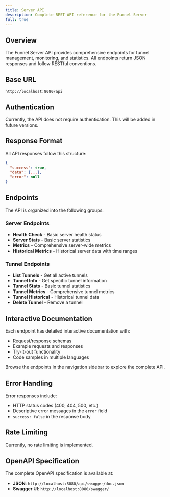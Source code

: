 ```yaml
---
title: Server API
description: Complete REST API reference for the Funnel Server
full: true
---
```


## Overview

The Funnel Server API provides comprehensive endpoints for tunnel management, monitoring, and statistics. All endpoints return JSON responses and follow RESTful conventions.

## Base URL

```
http://localhost:8080/api
```

## Authentication

Currently, the API does not require authentication. This will be added in future versions.

## Response Format

All API responses follow this structure:

```json
{
  "success": true,
  "data": {...},
  "error": null
}
```

## Endpoints

The API is organized into the following groups:

### Server Endpoints
- **Health Check** - Basic server health status
- **Server Stats** - Basic server statistics 
- **Metrics** - Comprehensive server-wide metrics
- **Historical Metrics** - Historical server data with time ranges

### Tunnel Endpoints
- **List Tunnels** - Get all active tunnels
- **Tunnel Info** - Get specific tunnel information
- **Tunnel Stats** - Basic tunnel statistics
- **Tunnel Metrics** - Comprehensive tunnel metrics
- **Tunnel Historical** - Historical tunnel data
- **Delete Tunnel** - Remove a tunnel

## Interactive Documentation

Each endpoint has detailed interactive documentation with:
- Request/response schemas
- Example requests and responses
- Try-it-out functionality
- Code samples in multiple languages

Browse the endpoints in the navigation sidebar to explore the complete API.

## Error Handling

Error responses include:
- HTTP status codes (400, 404, 500, etc.)
- Descriptive error messages in the `error` field
- `success: false` in the response body

## Rate Limiting

Currently, no rate limiting is implemented.

## OpenAPI Specification

The complete OpenAPI specification is available at:
- **JSON**: `http://localhost:8080/api/swagger/doc.json`
- **Swagger UI**: `http://localhost:8080/swagger/`
